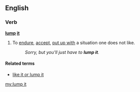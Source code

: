 ==English==

===Verb===
'''[[lump]] [[it]]'''

# {{idiomatic|British}} To [[endure]], [[accept]], [[put up with]] a situation one does not like.
#: ''Sorry, but you'll just have to '''lump it'''.''

====Related terms====
* [[like it or lump it]]

[[my:lump it]]
